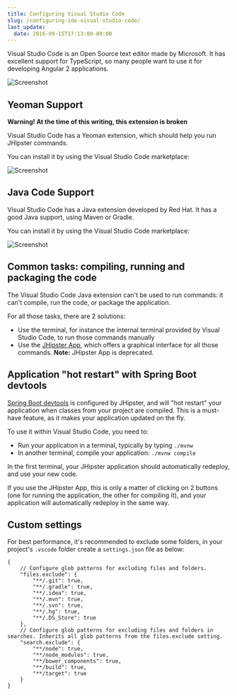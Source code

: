 ```yaml
---
title: Configuring Visual Studio Code
slug: /configuring-ide-visual-studio-code/
last_update:
  date: 2016-09-15T17:13:00-00:00
---
```


Visual Studio Code is an Open Source text editor made by Microsoft. It has excellent support for TypeScript, so many people want to use it for developing Angular 2 applications.

![Screenshot](/images/configuring_ide_visual_studio_code_1.png)


## Yeoman Support

**Warning! At the time of this writing, this extension is broken**

Visual Studio Code has a Yeoman extension, which should help you run JHipster commands.

You can install it by using the Visual Studio Code marketplace:

![Screenshot](/images/configuring_ide_visual_studio_code_2.png)


## Java Code Support

Visual Studio Code has a Java extension developed by Red Hat. It has a good Java support, using Maven or Gradle.

You can install it by using the Visual Studio Code marketplace:

![Screenshot](/images/configuring_ide_visual_studio_code_3.png)


## Common tasks: compiling, running and packaging the code

The Visual Studio Code Java extension can't be used to run commands: it can't compile, run the code, or package the application.

For all those tasks, there are 2 solutions:

- Use the terminal, for instance the internal terminal provided by Visual Studio Code, to run those commands manually
- Use the [JHipster App](/jhipster-app), which offers a graphical interface for all those commands. **Note:** JHipster App is deprecated.


## Application "hot restart" with Spring Boot devtools

[Spring Boot devtools](https://docs.spring.io/spring-boot/docs/current/reference/html/using-boot-devtools.html) is configured by JHipster, and will "hot restart" your application when classes from your project are compiled. This is a must-have feature, as it makes your application updated on the fly.

To use it within Visual Studio Code, you need to:

- Run your application in a terminal, typically by typing `./mvnw`
- In another terminal, compile your application: `./mvnw compile`

In the first terminal, your JHipster application should automatically redeploy, and use your new code.

If you use the JHipster App, this is only a matter of clicking on 2 buttons (one for running the application, the other for compiling it), and your application will automatically redeploy in the same way.


## Custom settings

For best performance, it's recommended to exclude some folders, in your project's `.vscode` folder create a `settings.json` file as below:

```
{
    // Configure glob patterns for excluding files and folders.
    "files.exclude": {
        "**/.git": true,
        "**/.gradle": true,
        "**/.idea": true,
        "**/.mvn": true,
        "**/.svn": true,
        "**/.hg": true,
        "**/.DS_Store": true
    },
    // Configure glob patterns for excluding files and folders in searches. Inherits all glob patterns from the files.exclude setting.
    "search.exclude": {
        "**/node": true,
        "**/node_modules": true,
        "**/bower_components": true,
        "**/build": true,
        "**/target": true
    }
}
```
